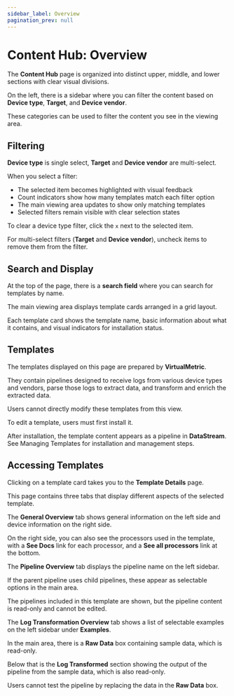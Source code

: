 ```yaml
---
sidebar_label: Overview
pagination_prev: null
---
```


# Content Hub: Overview

The **Content Hub** page is organized into distinct upper, middle, and lower sections with clear visual divisions.

On the left, there is a sidebar where you can filter the content based on **Device type**, **Target**, and **Device vendor**.

These categories can be used to filter the content you see in the viewing area.

## Filtering

**Device type** is single select, **Target** and **Device vendor** are multi-select.

When you select a filter:

- The selected item becomes highlighted with visual feedback
- Count indicators show how many templates match each filter option
- The main viewing area updates to show only matching templates
- Selected filters remain visible with clear selection states

To clear a device type filter, click the `x` next to the selected item.

For multi-select filters (**Target** and **Device vendor**), uncheck items to remove them from the filter.

## Search and Display

At the top of the page, there is a **search field** where you can search for templates by name.

The main viewing area displays template cards arranged in a grid layout.

Each template card shows the template name, basic information about what it contains, and visual indicators for installation status.

## Templates

The templates displayed on this page are prepared by **VirtualMetric**.

They contain pipelines designed to receive logs from various device types and vendors, parse those logs to extract data, and transform and enrich the extracted data.

Users cannot directly modify these templates from this view.

To edit a template, users must first install it.

After installation, the template content appears as a pipeline in **DataStream**. See <Topic id="gui-managing-templates">Managing Templates</Topic> for installation and management steps.

## Accessing Templates

Clicking on a template card takes you to the **Template Details** page.

This page contains three tabs that display different aspects of the selected template.

The **General Overview** tab shows general information on the left side and device information on the right side.

On the right side, you can also see the processors used in the template, with a **See Docs** link for each processor, and a **See all processors** link at the bottom.

The **Pipeline Overview** tab displays the pipeline name on the left sidebar.

If the parent pipeline uses child pipelines, these appear as selectable options in the main area.

The pipelines included in this template are shown, but the pipeline content is read-only and cannot be edited.

The **Log Transformation Overview** tab shows a list of selectable examples on the left sidebar under **Examples**.

In the main area, there is a **Raw Data** box containing sample data, which is read-only.

Below that is the **Log Transformed** section showing the output of the pipeline from the sample data, which is also read-only.

Users cannot test the pipeline by replacing the data in the **Raw Data** box.
